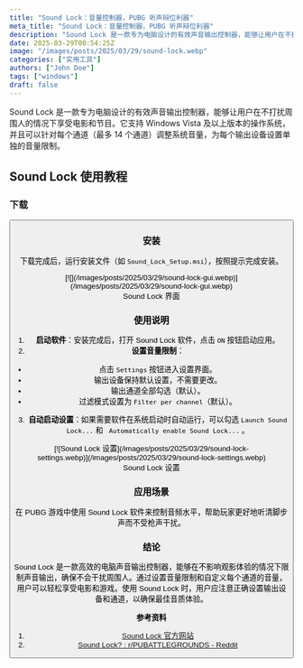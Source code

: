```yaml
---
title: "Sound Lock：音量控制器，PUBG 听声辩位利器"
meta_title: "Sound Lock：音量控制器，PUBG 听声辩位利器"
description: "Sound Lock 是一款专为电脑设计的有效声音输出控制器，能够让用户在不打扰周围人的情况下享受电影和节目。它支持 Windows Vista 及以上版本的操作系统，并且可以针对每个通道（最多 14 个通道）调整系统音量，为每个输出设备设置单独的音量限制。"
date: 2025-03-29T00:54:25Z
image: "/images/posts/2025/03/29/sound-lock.webp"
categories: ["实用工具"]
authors: ["John Doe"]
tags: ["windows"]
draft: false
---
```


Sound Lock 是一款专为电脑设计的有效声音输出控制器，能够让用户在不打扰周围人的情况下享受电影和节目。它支持 Windows Vista 及以上版本的操作系统，并且可以针对每个通道（最多 14 个通道）调整系统音量，为每个输出设备设置单独的音量限制。

## Sound Lock 使用教程

### 下载

<Button label="Sound Lock 下载" link="https://www.3appes.com/sound-lock/" style="solid" />

### 安装

下载完成后，运行安装文件（如 `Sound_Lock_Setup.msi`），按照提示完成安装。

<figure>
[![](/images/posts/2025/03/29/sound-lock-gui.webp)](/images/posts/2025/03/29/sound-lock-gui.webp)
<figcaption>Sound Lock 界面</figcaption>
</figure>

### 使用说明

1. **启动软件**：安装完成后，打开 Sound Lock 软件，点击 `ON` 按钮启动应用。
2. **设置音量限制**：
- 点击 `Settings` 按钮进入设置界面。
- 输出设备保持默认设置，不需要更改。
- 输出通道全部勾选（默认）。
- 过滤模式设置为 `Filter per channel`（默认）。
3. **自动启动设置**：如果需要软件在系统启动时自动运行，可以勾选 `Launch Sound Lock...` 和 ` Automatically enable Sound Lock...` 。

<figure>
[![Sound Lock 设置](/images/posts/2025/03/29/sound-lock-settings.webp)](/images/posts/2025/03/29/sound-lock-settings.webp)
<figcaption>Sound Lock 设置</figcaption>
</figure>

### 应用场景

在 PUBG 游戏中使用 Sound Lock 软件来控制音频水平，帮助玩家更好地听清脚步声而不受枪声干扰。

### 结论

Sound Lock 是一款高效的电脑声音输出控制器，能够在不影响观影体验的情况下限制声音输出，确保不会干扰周围人。通过设置音量限制和自定义每个通道的音量，用户可以轻松享受电影和游戏。使用 Sound Lock 时，用户应注意正确设置输出设备和通道，以确保最佳音质体验。

**参考资料**

1. [Sound Lock 官方网站][1]
2. [Sound Lock? : r/PUBATTLEGROUNDS - Reddit][2]

[1]: https://www.3appes.com/sound-lock/
[2]: https://www.reddit.com/r/PUBATTLEGROUNDS/comments/c92ynu/sound_lock/